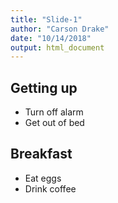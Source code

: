 ```yaml
---
title: "Slide-1"
author: "Carson Drake"
date: "10/14/2018"
output: html_document
---
```

## Getting up

- Turn off alarm
- Get out of bed

## Breakfast

- Eat eggs
- Drink coffee
